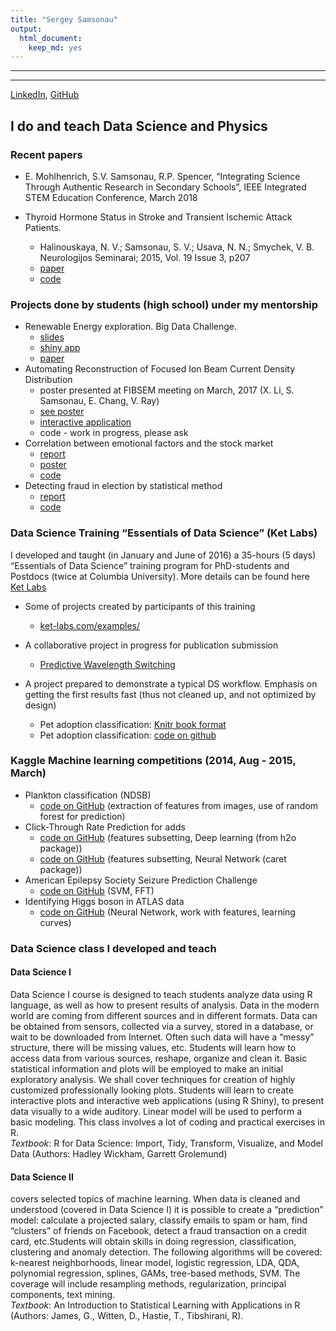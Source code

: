 ```yaml
---
title: "Sergey Samsonau"
output: 
  html_document: 
    keep_md: yes
---
```


***
***
[LinkedIn](http://linkedin.com/in/ssamsonau), [GitHub](https://github.com/ssamsonau)  

## I do and teach Data Science and Physics

### Recent papers

*  E. Mohlhenrich, S.V. Samsonau, R.P. Spencer, “Integrating Science Through Authentic Research in Secondary Schools”, IEEE Integrated STEM Education Conference, March 2018

* Thyroid Hormone Status in Stroke and Transient Ischemic Attack Patients.
    + Halinouskaya, N. V.; Samsonau, S. V.; Usava, N. N.; Smychek, V. B. Neurologijos Seminarai; 2015, Vol. 19 Issue 3, p207
    + [paper](http://connection.ebscohost.com/c/articles/110196910/thyroid-hormone-status-stroke-transient-ischemic-attack-patients)
    + [code](supplementary_information.pdf)
    

### Projects done by students (high school) under my mentorship
* Renewable Energy exploration. Big Data Challenge.
    + [slides](https://docs.google.com/a/prismsus.org/viewer?a=v&pid=sites&srcid=cHJpc21zdXMub3JnfHNjaWVuY2V8Z3g6NThhYmYzNzA3NjU4MmMyNQ)
    + [shiny app](https://www.google.com/url?q=https%3A%2F%2Fgk-233.shinyapps.io%2FBigData_PRISMS%2F&sa=D&sntz=1&usg=AFQjCNEAbs3g1Mc6kaYlabY9_ByPYmjl2g)
    + [paper](https://docs.google.com/a/prismsus.org/viewer?a=v&pid=sites&srcid=cHJpc21zdXMub3JnfHNjaWVuY2V8Z3g6MjEyZjgxMjJlM2M5OGIxZg)

* Automating Reconstruction of Focused Ion Beam Current Density Distribution
    + poster presented at FIBSEM meeting on March, 2017 (X. Li, S. Samsonau, E. Chang, V. Ray)
    + [see poster](http://www.fibsem.net/web_documents/2017Presentations/P08-Ray-PBS-poster.pdf)
    + [interactive application](https://cloud.ket-labs.com/shiny/FIB/)
    + code - work in progress, please ask

* Correlation between emotional factors and the stock market
    + [report](https://github.com/prismsus/HighFrequency/blob/master/Final_Presentation.Rmd)
    + [poster](https://github.com/prismsus/HighFrequency/blob/master/poster/Final_poster.pdf)
    + [code](https://github.com/prismsus/HighFrequency)
    
* Detecting fraud in election by statistical method
    + [report](https://github.com/prismsus/election/blob/master/presentation.md)
    + [code](https://github.com/prismsus/election)


### Data Science Training “Essentials of Data Science” (Ket Labs)
I developed and taught (in January and June of 2016) a 35-hours (5 days) “Essentials of Data Science” training program for PhD-students and Postdocs (twice at Columbia University). More details can be found here [Ket Labs](http://www.ket-labs.com/)   
    
* Some of projects created by participants of this training
    + [ket-labs.com/examples/](http://www.ket-labs.com/examples/)
    
* A collaborative project in progress for publication submission
    + [Predictive Wavelength Switching](https://github.com/Zahra-Bakhtiari/Predictive-Wavelength-Switching/blob/master/Main-Algorithm.md)
    
* A project prepared to demonstrate a typical DS workflow. Emphasis on getting the first results fast (thus not cleaned up, and not optimized by design)

    + Pet adoption classification: [Knitr book format](https://ssamsonau.github.io/animal_shelter/index.html)
    + Pet adoption classification: [code on github](https://github.com/ssamsonau/animal_shelter)    


### Kaggle Machine learning competitions (2014, Aug - 2015, March)

* Plankton classification (NDSB) 
    + [code on GitHub](https://github.com/ssamsonau/NDSB) (extraction of features from images, use of random forest for prediction)

* Click-Through Rate Prediction for adds 
    + [code on GitHub](https://github.com/ssamsonau/ClickThrough/tree/h2o)
(features subsetting, Deep learning (from h2o package)) 
    + [code on GitHub](https://github.com/ssamsonau/ClickThrough/tree/caret) (features subsetting, Neural Network (caret package)) 

* American Epilepsy Society Seizure Prediction Challenge 
    + [code on GitHub](https://github.com/ssamsonau/K_Epil) (SVM, FFT)

* Identifying Higgs boson in ATLAS data 
    + [code on GitHub](https://github.com/ssamsonau/K_Higgs) (Neural Network, work with features, learning curves)
    
### Data Science class I developed and teach
#### Data Science I

Data Science I course is designed to teach students analyze data using R language, as well as how to present results of analysis. Data in the modern world are coming from different sources and in different formats. Data can be obtained from sensors, collected via a survey, stored in a database, or wait to be downloaded from Internet. Often such data will have a “messy” structure, there will be missing values, etc. Students will learn how to access data from various sources, reshape, organize and clean it. Basic statistical information and plots will be employed to make an initial exploratory analysis. We shall cover techniques for creation of highly customized professionally looking plots. Students will learn to create interactive plots and interactive web applications (using R Shiny), to present data visually to a wide auditory. Linear model will be used to perform a basic modeling. This class involves a lot of coding and practical exercises in R.    
_Textbook_: R for Data Science: Import, Tidy, Transform, Visualize, and Model Data (Authors: Hadley Wickham, Garrett Grolemund)

#### Data Science II 
covers selected topics of machine learning. When data is cleaned and understood (covered in Data Science I) it is possible to create a “prediction” model: calculate a projected salary, classify emails to spam or ham, find “clusters” of friends on Facebook, detect a fraud transaction on a credit card, etc.Students will obtain skills in doing regression, classification, clustering and anomaly detection. The following algorithms will be covered: k-nearest neighborhoods, linear model, logistic regression, LDA, QDA, polynomial regression, splines, GAMs, tree-based methods, SVM. The coverage will include resampling methods, regularization, principal components, text mining.    
_Textbook_: An Introduction to Statistical Learning with Applications in R (Authors: James, G., Witten, D., Hastie, T., Tibshirani, R). 